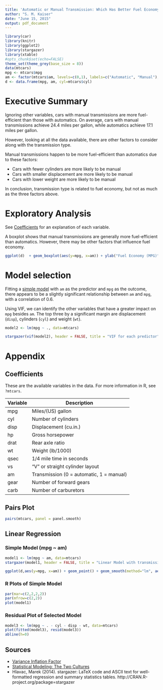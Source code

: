 ```yaml
---
title: 'Automatic or Manual Transmission: Which Has Better Fuel Economy?'
author: "S. M. Kaiser"
date: "June 15, 2015"
output: pdf_document
---
```


```r
library(car)
library(knitr)
library(ggplot2)
library(stargazer)
library(xtable)
#opts_chunk$set(echo=FALSE)
theme_set(theme_grey(base_size = 8))
data(mtcars)
mpg <- mtcars$mpg
am <- factor(mtcars$am, levels=c(0,1), labels=c("Automatic", "Manual"), ordered = TRUE)
d <- data.frame(mpg, am, cyl=mtcars$cyl)

```
# Executive Summary
Ignoring other variables, cars with manual transmissions are more fuel-efficient than those with automatics. On average, cars with manual transmissions achieve 24.4 miles per gallon, while automatics achieve 17.1 miles per gallon. 

However, looking at all the data available, there are other factors to consider along with the 
transmission type. 

Manual transmissions happen to be more fuel-efficient than automatics due to these factors:

- Cars with fewer cylinders are more likely to be manual
- Cars with smaller displacement are more likely to be manual
- Cars with lower weight are more likely to be manual

In conclusion, transmission type is related to fuel economy, but not as much as the three factors above.

# Exploratory Analysis

See [Coefficients](#coefficients) for an explanation of each variable.

A boxplot shows that manual transmissions are generally more fuel-efficient than automatics. However, there may be other factors that influence fuel economy.

```r
ggplot(d)  + geom_boxplot(aes(y=mpg, x=am)) + ylab("Fuel Economy (MPG)") + xlab("Transmission Type")
```

# Model selection
Fitting a [simple model](#simplemodel) with `am` as the predictor and `mpg` as the outcome, there appears to be a slightly significant relationship between `am` and `mpg`, with a correlation of 0.6.

Using VIF, we can identify the other variables that have a greater impact on `mpg` besides `am`. The top three by a significant margin are displacement (`disp`), cylinders (`cyl`) and weight (`wt`).
```r
model2 <- lm(mpg ~ ., data=mtcars)
```

```r
stargazer(vif(model2), header = FALSE, title = "VIF for each predictor")
```


# Appendix

## Coefficients {#coefficients}
These are the available variables in the data. For more information in R, see `?mtcars`.

|Variable|Description
|---|--------------------
|mpg|Miles/(US) gallon
|cyl|Number of cylinders
|disp|Displacement (cu.in.)
|hp|Gross horsepower
|drat|Rear axle ratio
|wt|Weight (lb/1000)
|qsec|1/4 mile time in seconds
|vs|"V" or straight cylinder layout
|am|Transmission (0 = automatic, 1 = manual)
|gear|Number of forward gears
|carb|Number of carburetors

## Pairs Plot
```r
pairs(mtcars, panel = panel.smooth)
```

## Linear Regression

### Simple Model (mpg ~ am) {#simplemodel}

```r
model1 <- lm(mpg ~ am, data=mtcars)
stargazer(model1, header = FALSE, title = "Linear Model with transmission type (am) as the predictor, and MPG as the outcome")
```
```r
ggplot(d,aes(y=mpg, x=am)) + geom_point() + geom_smooth(method="lm", aes(group=1)) + ylab("Fuel Economy (MPG)") + xlab("Transmission Type")
```

### R Plots of Simple Model

```r
par(mar=c(2,2,2,2))
par(mfrow=c(2,2))
plot(model1)
```

### Residual Plot of Selected Model {#residualplot}
```r
model3 <- lm(mpg ~ . - cyl - disp - wt, data=mtcars)
plot(fitted(model3), resid(model3))
abline(h=0)

```

## Sources
- [Variance Inflation Factor](https://github.com/mthaugs/Data-Science-Diagnostics/blob/master/VIF.pdf)
- [Statistical Modeling: The Two Cultures](http://projecteuclid.org/download/pdf_1/euclid.ss/1009213726)
- Hlavac, Marek (2014). stargazer: LaTeX code and ASCII text for well-formatted regression and summary statistics tables. http://CRAN.R-project.org/package=stargazer
